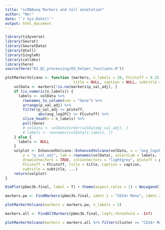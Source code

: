 ```yaml
---
title: "scRNAseq Markers and Cell annotation"
author: "Me!"
date: "`r Sys.Date()`"
output: html_document
---
```


```r
library(tidyverse)
library(Seurat)
library(SeuratData)
library(UCell)
library(SingleR)
library(celldex)
library(here)
source(here("03_QC_processing/03_helper_functions.R"))
```

```r
plotMarkerVolcano <- function (markers, n_labels = 20, FCcutoff = 0.25, pCutoff = 0.05, 
                               title = NULL, caption = NULL, subtitle = NULL, ...) {
    volData <- markers[!is.na(markers$p_val_adj), ]
    if (is.numeric(n_labels)) {
      labels <- volData %>%
        rownames_to_column(var = "Gene") %>%
        arrange(p_val_adj) %>%
        filter(p_val_adj <= pCutoff,
               abs(avg_log2FC) >= FCcutoff) %>%
        slice_head(n = n_labels) %>%
        pull(Gene)
        # volData <- volData[order(volData$p_val_adj), ]
        # labels <- rownames(volData[1:labels, ])
    } else {
      labels <- NULL
    }
    volplot <- EnhancedVolcano::EnhancedVolcano(volData, x = "avg_log2FC", 
        y = "p_val_adj", lab = rownames(volData), selectLab = labels, 
        drawConnectors = TRUE, colConnectors = "lightgrey", pCutoff = pCutoff, 
        FCcutoff = FCcutoff, title = title, caption = caption, 
        subtitle = subtitle, ...)
    return(volplot)
}
```


```r
DimPlot(pbmc3k.final, label = T) + theme(aspect.ratio = 1) + NoLegend()
```

```r
markers.pw <- FindMarkers(pbmc3k.final, ident.1 = "CD14+ Mono", ident.2 = "FCGR3A+ Mono", logfc.threshold = -Inf)
```

```r
plotMarkerVolcano(markers = markers.pw, n_labels = 5)
```

```r
markers.all <- FindAllMarkers(pbmc3k.final, logfc.threshold = -Inf)
```

```r
plotMarkerVolcano(markers = markers.all %>% filter(cluster == "CD14+ Mono"), n_labels = 5)
```


